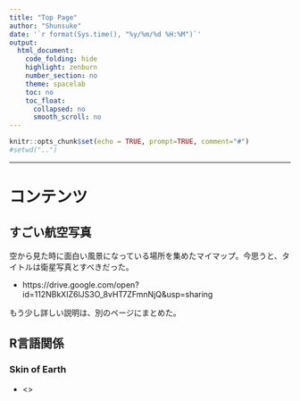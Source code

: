 ```yaml
---
title: "Top Page"
author: "Shunsuke"
date: '`r format(Sys.time(), "%y/%m/%d %H:%M")`'
output:
  html_document:
    code_folding: hide
    highlight: zenburn
    number_section: no
    theme: spacelab
    toc: no
    toc_float:
      collapsed: no
      smooth_scroll: no
---
```


<style type="text/css">

</style>

```r
knitr::opts_chunk$set(echo = TRUE, prompt=TRUE, comment="#")
#setwd("..")
```

----

# コンテンツ

## すごい航空写真

空から見た時に面白い風景になっている場所を集めたマイマップ。今思うと、タイトルは衛星写真とすべきだった。

* https://drive.google.com/open?id=112NBkXIZ6lJS3O_8vHT7ZFmnNjQ&usp=sharing

もう少し詳しい説明は、別のページにまとめた。


## R言語関係

### Skin of Earth

* <>

